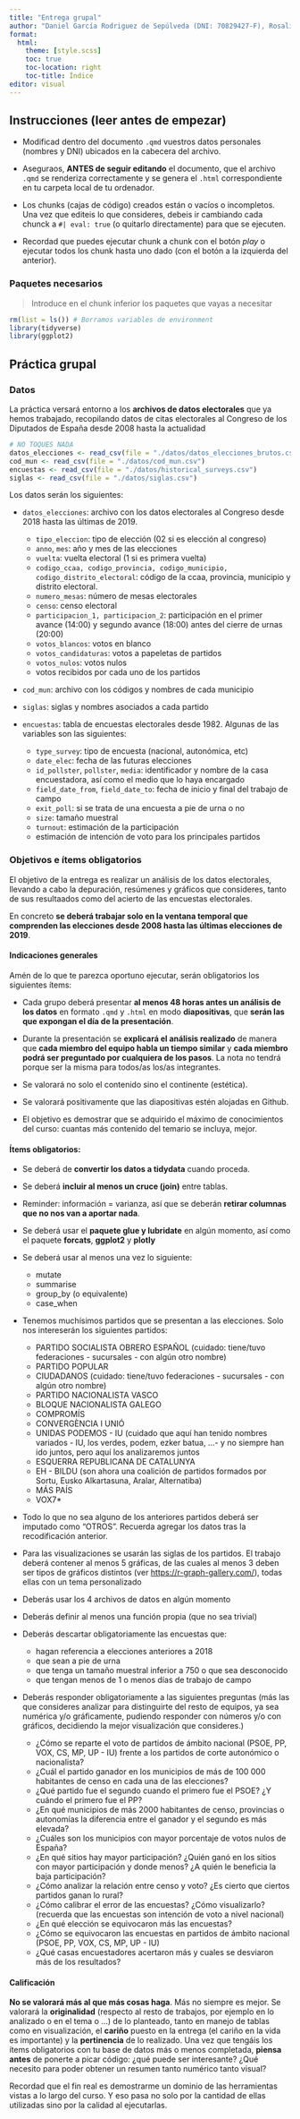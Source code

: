 ```yaml
---
title: "Entrega grupal"
author: "Daniel García Rodriguez de Sepúlveda (DNI: 70829427-F), Rosalía (DNI: 00000000-X), ..."
format:
  html:
    theme: [style.scss]
    toc: true
    toc-location: right
    toc-title: Índice
editor: visual
---
```


## Instrucciones (leer antes de empezar)

- Modificad dentro del documento `.qmd` vuestros datos personales (nombres y DNI) ubicados en la cabecera del archivo.

- Aseguraos, **ANTES de seguir editando** el documento, que el archivo `.qmd` se renderiza correctamente y se genera el `.html` correspondiente en tu carpeta local de tu ordenador.

- Los chunks (cajas de código) creados están o vacíos o incompletos. Una vez que editeis lo que consideres, debeis ir cambiando cada chunck a `#| eval: true` (o quitarlo directamente) para que se ejecuten.

- Recordad que puedes ejecutar chunk a chunk con el botón *play* o ejecutar todos los chunk hasta uno dado (con el botón a la izquierda del anterior).

### Paquetes necesarios

> Introduce en el chunk inferior los paquetes que vayas a necesitar

```r
rm(list = ls()) # Borramos variables de environment
library(tidyverse)
library(ggplot2)
```

## Práctica grupal

### Datos

La práctica versará entorno a los **archivos de datos electorales** que ya hemos trabajado, recopilando datos de citas electorales al Congreso de los Diputados de España desde 2008 hasta la actualidad

```r
# NO TOQUES NADA
datos_elecciones <- read_csv(file = "./datos/datos_elecciones_brutos.csv")
cod_mun <- read_csv(file = "./datos/cod_mun.csv")
encuestas <- read_csv(file = "./datos/historical_surveys.csv")
siglas <- read_csv(file = "./datos/siglas.csv")
```

Los datos serán los siguientes:

* `datos_elecciones`: archivo con los datos electorales al Congreso desde 2018 hasta las últimas de 2019.

  * `tipo_eleccion`: tipo de elección (02 si es elección al congreso)
  * `anno`, `mes`: año y mes de las elecciones
  * `vuelta`: vuelta electoral (1 si es primera vuelta)
  * `codigo_ccaa, codigo_provincia, codigo_municipio, codigo_distrito_electoral`: código de la ccaa, provincia, municipio y distrito electoral.
  * `numero_mesas`: número de mesas electorales
  * `censo`: censo electoral
  * `participacion_1, participacion_2`: participación en el primer avance (14:00) y segundo avance (18:00) antes del cierre de urnas (20:00)
  * `votos_blancos`: votos en blanco
  * `votos_candidaturas`: votos a papeletas de partidos
  * `votos_nulos`: votos nulos
  * votos recibidos por cada uno de los partidos
  
* `cod_mun`: archivo con los códigos y nombres de cada municipio

* `siglas`: siglas y nombres asociados a cada partido

* `encuestas`: tabla de encuestas electorales desde 1982.  Algunas de las variables son las siguientes:
  
  * `type_survey`: tipo de encuesta (nacional, autonómica, etc)
  * `date_elec`: fecha de las futuras elecciones
  * `id_pollster`, `pollster`, `media`: identificador y nombre de la casa encuestadora, así como el medio que lo haya encargado
  * `field_date_from`, `field_date_to`: fecha de inicio y final del trabajo de campo
  * `exit_poll`: si se trata de una encuesta a pie de urna o no
  * `size`: tamaño muestral
  * `turnout`: estimación de la participación
  * estimación de intención de voto para los principales partidos
  

### Objetivos e ítems obligatorios

El objetivo de la entrega es realizar un análisis de los datos electorales, llevando a cabo la depuración, resúmenes y gráficos que consideres, tanto de sus resultaados como del acierto de las encuestas electorales.

En concreto **se deberá trabajar solo en la ventana temporal que comprenden las elecciones desde 2008 hasta las últimas elecciones de 2019**.

#### Indicaciones generales

Amén de lo que te parezca oportuno ejecutar, serán obligatorios los siguientes ítems:

- Cada grupo deberá presentar **al menos 48 horas antes un análisis de los datos** en formato `.qmd` y `.html` en modo **diapositivas**, que **serán las que expongan el día de la presentación**.

- Durante la presentación se **explicará el análisis realizado** de manera que **cada miembro del equipo habla un tiempo similar** y **cada miembro podrá ser preguntado por cualquiera de los pasos**. La nota no tendrá porque ser la misma para todos/as los/as integrantes.

- Se valorará no solo el contenido sino el continente (estética).

- Se valorará positivamente que las diapositivas estén alojadas en Github.

- El objetivo es demostrar que se adquirido el máximo de conocimientos del curso: cuantas más contenido del temario se incluya, mejor.

#### Ítems obligatorios:

- Se deberá de **convertir los datos a tidydata** cuando proceda.

- Se deberá **incluir al menos un cruce (join)** entre tablas.

- Reminder: información = varianza, así que se deberán **retirar columnas que no nos van a aportar nada**.

- Se deberá usar el **paquete glue y lubridate** en algún momento, así como el paquete **forcats**, **ggplot2** y **plotly**

- Se deberá usar al menos una vez lo siguiente:
  - mutate
  - summarise
  - group_by (o equivalente)
  - case_when
  
- Tenemos muchísimos partidos que se presentan a las elecciones. Solo nos intereserán los siguientes partidos:
  - PARTIDO SOCIALISTA OBRERO ESPAÑOL (cuidado: tiene/tuvo federaciones - sucursales - con algún otro nombre)
  - PARTIDO POPULAR
  - CIUDADANOS (cuidado: tiene/tuvo federaciones - sucursales - con algún otro nombre)
  - PARTIDO NACIONALISTA VASCO
  - BLOQUE NACIONALISTA GALEGO
  - COMPROMÍS
  - CONVERGÈNCIA I UNIÓ
  - UNIDAS PODEMOS - IU (cuidado que aquí han tenido nombres variados - IU, los verdes, podem, ezker batua, ...- y no siempre han ido juntos, pero aquí los analizaremos juntos
  - ESQUERRA REPUBLICANA DE CATALUNYA
  - EH - BILDU (son ahora una coalición de partidos formados por Sortu, Eusko Alkartasuna, Aralar, Alternatiba)
  - MÁS PAÍS
  - VOX7*

- Todo lo que no sea alguno de los anteriores partidos deberá ser imputado como "OTROS". Recuerda agregar los datos tras la recodificación anterior.

- Para las visualizaciones se usarán las siglas de los partidos. El trabajo deberá contener al menos 5 gráficas, de las cuales al menos 3 deben ser tipos de gráficos distintos (ver  <https://r-graph-gallery.com/>), todas ellas con un tema personalizado

- Deberás usar los 4 archivos de datos en algún momento

- Deberás definir al menos una función propia (que no sea trivial)

- Deberás descartar obligatoriamente las encuestas que:
  - hagan referencia a elecciones anteriores a 2018
  - que sean a pie de urna
  - que tenga un tamaño muestral inferior a 750 o que sea desconocido
  - que tengan menos de 1 o menos días de trabajo de campo

- Deberás responder obligatoriamente a las siguientes preguntas (más las que consideres analizar para distinguirte del resto de equipos, ya sea numérica y/o gráficamente, pudiendo responder con números y/o con gráficos, decidiendo la mejor visualización que consideres.)

  - ¿Cómo se reparte el voto de partidos de ámbito nacional (PSOE, PP, VOX, CS, MP, UP - IU) frente a los partidos de corte autonómico o nacionalista?
  - ¿Cuál el partido ganador en los municipios de más de 100 000 habitantes de censo en cada una de las elecciones?
  - ¿Qué partido fue el segundo cuando el primero fue el PSOE? ¿Y cuándo el primero fue el PP?
  - ¿En qué municipios de más 2000 habitantes de censo, provincias o autonomías la diferencia entre el ganador y el segundo es más elevada?
  - ¿Cuáles son los municipios con mayor porcentaje de votos nulos de España?
  - ¿En qué sitios hay mayor participación? ¿Quién ganó en los sitios con mayor participación y donde menos?  ¿A quién le beneficia la baja participación?
  - ¿Cómo analizar la relación entre censo y voto? ¿Es cierto que ciertos partidos ganan lo rural?
  - ¿Cómo calibrar el error de las encuestas? ¿Cómo visualizarlo? (recuerda que las encuestas son intención de voto a nivel nacional)
  - ¿En qué elección se equivocaron más las encuestas?
  - ¿Cómo se equivocaron las encuestas en partidos de ámbito nacional (PSOE, PP, VOX, CS, MP, UP - IU)
  - ¿Qué casas encuestadores acertaron más y cuales se desviaron más de los resultados?


#### Calificación

**No se valorará más al que más cosas haga**. Más no siempre es mejor. Se valorará la **originalidad** (respecto al resto de trabajos, por ejemplo en lo analizado o en el tema o ...) de lo planteado, tanto en manejo de tablas como en visualización, el **cariño** puesto en la entrega (el cariño en la vida es importante) y la **pertinencia** de lo realizado. Una vez que tengáis los ítems obligatorios con tu base de datos más o menos completada, **piensa antes** de ponerte a picar código: ¿qué puede ser interesante? ¿Qué necesito para poder obtener un resumen tanto numérico tanto visual?

Recordad que el fin real es demostrarme un dominio de las herramientas vistas a lo largo del curso. Y eso pasa no solo por la cantidad de ellas utilizadas sino por la calidad al ejecutarlas.

